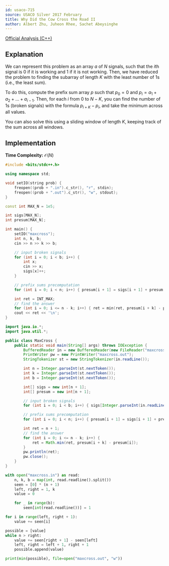```yaml
---
id: usaco-715
source: USACO Silver 2017 February
title: Why Did the Cow Cross the Road II
author: Albert Zhu, Juheon Rhee, Sachet Abeysinghe
---
```

[Official Analysis (C++)](http://www.usaco.org/current/data/sol_maxcross_silver_feb17.html)

## Explanation

We can represent this problem as an array $a$ of $N$ signals, such that the $i$th signal is $0$ if it is working and $1$ if it is not working. Then, we have reduced the problem to finding the subarray of length $K$ with the least number of $1$s (i.e., the least sum).

To do this, compute the prefix sum array $p$ such that $p_0 = 0$ and $p_i = a_1 + a_2 + ... + a_{i-1}$. Then, for each $i$ from $0$ to $N - K$, you can find the number of $1$s (broken signals) with the formula $p_{i + K} - p_i$, and take the minimum across all values.

You can also solve this using a sliding window of length $K$, keeping track of the sum across all windows.

## Implementation

**Time Complexity:** $\mathcal{O}(N)$

<LanguageSection>

<CPPSection>

```cpp
#include <bits/stdc++.h>

using namespace std;

void setIO(string prob) {
	freopen((prob + ".in").c_str(), "r", stdin);
	freopen((prob + ".out").c_str(), "w", stdout);
}

const int MAX_N = 1e5;

int sigs[MAX_N];
int presum[MAX_N];

int main() {
	setIO("maxcross");
	int n, k, b;
	cin >> n >> k >> b;

	// input broken signals
	for (int i = 0; i < b; i++) {
		int x;
		cin >> x;
		sigs[x]++;
	}

	// prefix sums precomputation
	for (int i = 0; i < n; i++) { presum[i + 1] = sigs[i + 1] + presum[i]; }

	int ret = INT_MAX;
	// find the answer
	for (int i = 0; i <= n - k; i++) { ret = min(ret, presum[i + k] - presum[i]); }
	cout << ret << '\n';
}
```

</CPPSection>

<JavaSection>

```java
import java.io.*;
import java.util.*;

public class MaxCross {
	public static void main(String[] args) throws IOException {
		BufferedReader in = new BufferedReader(new FileReader("maxcross.in"));
		PrintWriter pw = new PrintWriter("maxcross.out");
		StringTokenizer st = new StringTokenizer(in.readLine());

		int n = Integer.parseInt(st.nextToken());
		int k = Integer.parseInt(st.nextToken());
		int b = Integer.parseInt(st.nextToken());

		int[] sigs = new int[n + 1];
		int[] presum = new int[n + 1];

		// input broken signals
		for (int i = 0; i < b; i++) { sigs[Integer.parseInt(in.readLine())]++; }

		// prefix sums precomputation
		for (int i = 0; i < n; i++) { presum[i + 1] = sigs[i + 1] + presum[i]; }

		int ret = n + 1;
		// find the answer
		for (int i = 0; i <= n - k; i++) {
			ret = Math.min(ret, presum[i + k] - presum[i]);
		}
		pw.println(ret);
		pw.close();
	}
}
```

</JavaSection>

<PySection>

```py
with open("maxcross.in") as read:
	n, k, b = map(int, read.readline().split())
	seen = [0] * (n + 1)
	left, right = 1, k
	value = 0

	for _ in range(b):
		seen[int(read.readline())] = 1

for i in range(left, right + 1):
	value += seen[i]

possible = [value]
while n > right:
	value += seen[right + 1] - seen[left]
	left, right = left + 1, right + 1
	possible.append(value)

print(min(possible), file=open("maxcross.out", "w"))
```

</PySection>
</LanguageSection>
